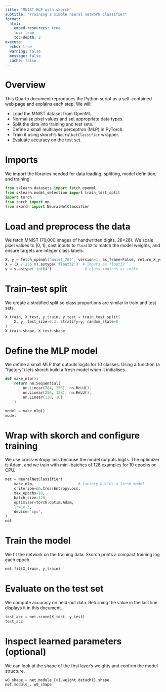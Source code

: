 ```yaml
---
title: "MNIST MLP with skorch"
subtitle: "Training a simple neural network classifier"
format:
  html:
    embed-resources: true
    toc: true
    toc-depth: 2
execute:
  echo: true
  warning: false
  message: false
  cache: false
---
```


# Overview

This Quarto document reproduces the Python script as a self-contained web page and explains each step. We will:

- Load the MNIST dataset from OpenML.
- Normalise pixel values and set appropriate data types.
- Split the data into training and test sets.
- Define a small multilayer perceptron (MLP) in PyTorch.
- Train it using skorch's `NeuralNetClassifier` wrapper.
- Evaluate accuracy on the test set.

# Imports

We import the libraries needed for data loading, splitting, model definition, and training.

```python
from sklearn.datasets import fetch_openml
from sklearn.model_selection import train_test_split
import torch
from torch import nn
from skorch import NeuralNetClassifier
```

# Load and preprocess the data

We fetch MNIST (70,000 images of handwritten digits, 28×28). We scale pixel values to [0, 1], cast inputs to `float32` to match the model weights, and ensure targets are integer class labels.

```python
X, y = fetch_openml('mnist_784', version=1, as_frame=False, return_X_y=True)
X = (X / 255.0).astype('float32')  # inputs as float32
y = y.astype('int64')               # class indices as int64
```

# Train–test split

We create a stratified split so class proportions are similar in train and test sets.

```python
X_train, X_test, y_train, y_test = train_test_split(
    X, y, test_size=0.2, stratify=y, random_state=0
)
X_train.shape, X_test.shape
```

# Define the MLP model

We define a small MLP that outputs logits for 10 classes. Using a function (a "factory") lets skorch build a fresh model when it initialises.

```python
def make_mlp():
    return nn.Sequential(
        nn.Linear(784, 256), nn.ReLU(),
        nn.Linear(256, 128), nn.ReLU(),
        nn.Linear(128, 10)
    )

model = make_mlp()
model
```

# Wrap with skorch and configure training

We use cross-entropy loss because the model outputs logits. The optimizer is Adam, and we train with mini-batches of 128 examples for 10 epochs on CPU.

```python
net = NeuralNetClassifier(
    make_mlp,                    # factory builds a fresh model
    criterion=nn.CrossEntropyLoss,
    max_epochs=10,
    batch_size=128,
    optimizer=torch.optim.Adam,
    lr=1e-3,
    device='cpu',
)
net
```

# Train the model

We fit the network on the training data. Skorch prints a compact training log each epoch.

```python
net.fit(X_train, y_train)
```

# Evaluate on the test set

We compute accuracy on held-out data. Returning the value in the last line displays it in this document.

```python
test_acc = net.score(X_test, y_test)
test_acc
```

# Inspect learned parameters (optional)

We can look at the shape of the first layer’s weights and confirm the model structure.

```python
w0_shape = net.module_[0].weight.detach().shape
net.module_, w0_shape
```
